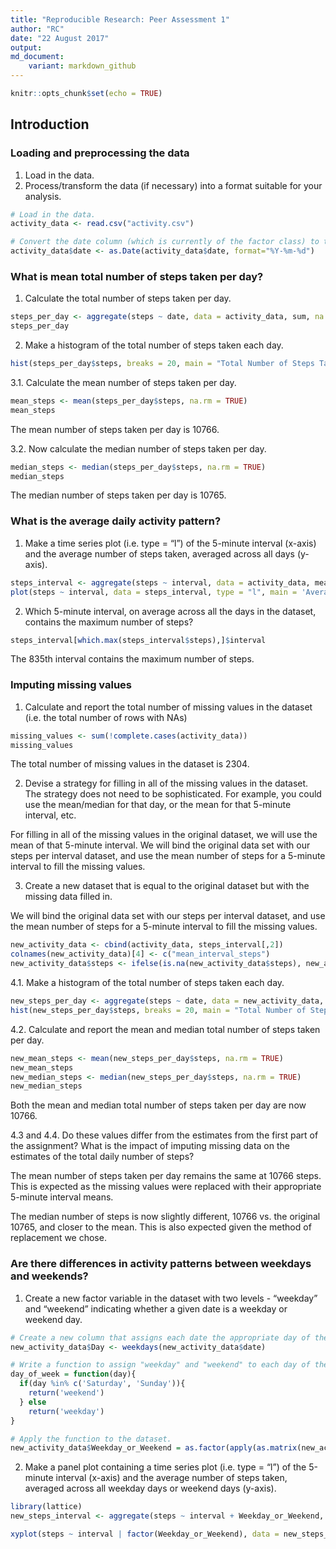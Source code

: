 ---
title: "Reproducible Research: Peer Assessment 1"
author: "RC"
date: "22 August 2017"
output:
md_document:
    variant: markdown_github
---

```{r setup, include=FALSE}
knitr::opts_chunk$set(echo = TRUE)
```

## Introduction

### Loading and preprocessing the data

1. Load in the data.
2. Process/transform the data (if necessary) into a format suitable for your analysis.
```{r}
# Load in the data.
activity_data <- read.csv("activity.csv")

# Convert the date column (which is currently of the factor class) to the date class.
activity_data$date <- as.Date(activity_data$date, format="%Y-%m-%d")
```


### What is mean total number of steps taken per day?

1. Calculate the total number of steps taken per day.

```{r}
steps_per_day <- aggregate(steps ~ date, data = activity_data, sum, na.rm = TRUE)
steps_per_day
```

2. Make a histogram of the total number of steps taken each day.

```{r}
hist(steps_per_day$steps, breaks = 20, main = "Total Number of Steps Taken per Day", xlab = 'Total Number of Steps')
```

3.1. Calculate the mean number of steps taken per day.
```{r}
mean_steps <- mean(steps_per_day$steps, na.rm = TRUE)
mean_steps
```
The mean number of steps taken per day is 10766.

3.2. Now calculate the median number of steps taken per day.
```{r}
median_steps <- median(steps_per_day$steps, na.rm = TRUE)
median_steps
```
The median number of steps taken per day is 10765.


### What is the average daily activity pattern?

1. Make a time series plot (i.e. type = "l") of the 5-minute interval (x-axis) and the average number of steps taken, averaged across all days (y-axis).

```{r}
steps_interval <- aggregate(steps ~ interval, data = activity_data, mean, na.rm = TRUE)
plot(steps ~ interval, data = steps_interval, type = "l", main = 'Average Number of Steps by Time Interval', xlab = 'Time Interval', ylab = 'Average Number of Steps')
```

2. Which 5-minute interval, on average across all the days in the dataset, contains the maximum number of steps?

```{r}
steps_interval[which.max(steps_interval$steps),]$interval
```
The 835th interval contains the maximum number of steps.

### Imputing missing values

1. Calculate and report the total number of missing values in the dataset (i.e. the total number of rows with NAs)
```{r}
missing_values <- sum(!complete.cases(activity_data))
missing_values
```

The total number of missing values in the dataset is 2304.

2. Devise a strategy for filling in all of the missing values in the dataset. The strategy does not need to be sophisticated. For example, you could use the mean/median for that day, or the mean for that 5-minute interval, etc.

For filling in all of the missing values in the original dataset, we will use the mean of that 5-minute interval. 
We will bind the original data set with our steps per interval dataset, and use the mean number of steps for a 5-minute interval to fill the missing values.

3. Create a new dataset that is equal to the original dataset but with the missing data filled in.

We will bind the original data set with our steps per interval dataset, and use the mean number of steps for a 5-minute interval to fill the missing values.
```{r}
new_activity_data <- cbind(activity_data, steps_interval[,2])
colnames(new_activity_data)[4] <- c("mean_interval_steps")
new_activity_data$steps <- ifelse(is.na(new_activity_data$steps), new_activity_data$mean_interval_steps, new_activity_data$steps)
```

4.1. Make a histogram of the total number of steps taken each day.
```{r}
new_steps_per_day <- aggregate(steps ~ date, data = new_activity_data, sum, na.rm = TRUE)
hist(new_steps_per_day$steps, breaks = 20, main = "Total Number of Steps Taken per Day", xlab = 'Total Number of Steps')
```


4.2. Calculate and report the mean and median total number of steps taken per day.
```{r}
new_mean_steps <- mean(new_steps_per_day$steps, na.rm = TRUE)
new_mean_steps
new_median_steps <- median(new_steps_per_day$steps, na.rm = TRUE)
new_median_steps
```

Both the mean and median total number of steps taken per day are now 10766.

4.3 and 4.4. Do these values differ from the estimates from the first part of the assignment? What is the impact of imputing missing data on the estimates of the total daily number of steps?


The mean number of steps taken per day remains the same at 10766 steps. This is expected as the missing values were replaced with their appropriate 5-minute interval means. 


The median number of steps is now slightly different, 10766 vs. the original 10765, and closer to the mean. This is also expected given the method of replacement we chose. 


### Are there differences in activity patterns between weekdays and weekends?

1. Create a new factor variable in the dataset with two levels - "weekday" and "weekend" indicating whether a given date is a weekday or weekend day.

```{r}
# Create a new column that assigns each date the appropriate day of the week.
new_activity_data$Day <- weekdays(new_activity_data$date)

# Write a function to assign "weekday" and "weekend" to each day of the week.
day_of_week = function(day){
  if(day %in% c('Saturday', 'Sunday')){
    return('weekend')
  } else
    return('weekday')
}

# Apply the function to the dataset.
new_activity_data$Weekday_or_Weekend = as.factor(apply(as.matrix(new_activity_data$Day), 1, day_of_week))
```

2. Make a panel plot containing a time series plot (i.e. type = "l") of the 5-minute interval (x-axis) and the average number of steps taken, averaged across all weekday days or weekend days (y-axis). 

```{r}
library(lattice)
new_steps_interval <- aggregate(steps ~ interval + Weekday_or_Weekend, data = new_activity_data, mean, na.rm = TRUE)

xyplot(steps ~ interval | factor(Weekday_or_Weekend), data = new_steps_interval, xlab = "Time Interval", ylab = "Average Number of Steps Taken", layout = c(1,2))
     
```